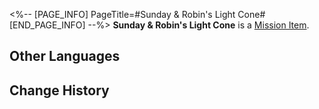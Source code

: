 <%-- [PAGE_INFO]
PageTitle=#Sunday & Robin's Light Cone#
[END_PAGE_INFO] --%>
{{Item Infobox
|id          = 140460
|image       = Item Sunday & Robin's Light Cone.png
|type        = Mission Item
|invCategory = Missions
|rarity      = 3
|effect      = 
|description = 
}}
'''Sunday & Robin's Light Cone''' is a [[Mission Item]].

==Other Languages==
{{Other Languages
|en   = Sunday & Robin's Light Cone
|zhs  = 星期日&知更鸟的光锥
|zht  = 星期日&知更鳥的光錐
|ja   = サンデー&ロビンの光円錐
|ko   = 선데이&로빈의 광추
|es   = Cono de luz de Sunday y Robin
|fr   = Cône de lumière de Sunday et Robin
|ru   = Световой конус Воскресенья и Зарянки
|th   = Light Cone ของ Sunday & Robin
|vi   = Nón Ánh Sáng Của Sunday & Robin
|de   = Sonntags und Robins Lichtkegel
|id   = Light Cone Sunday dan Robin
|pt   = Cone de Luz de Sunday e Robin
}}

==Change History==
{{Change History|2.1}}